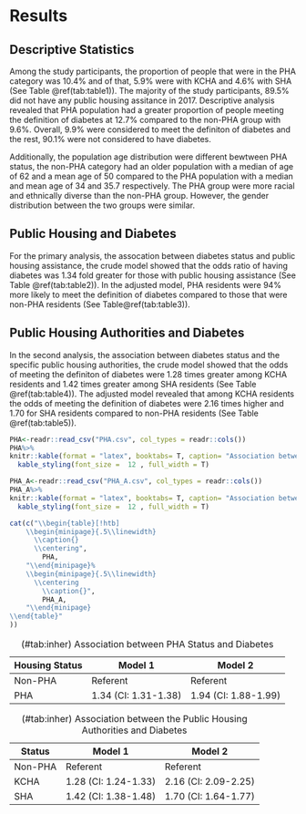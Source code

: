 
# Results {#ref-labels}
## Descriptive Statistics
Among the study participants, the proportion of people that were in the PHA category was 10.4% and of that, 5.9% were with KCHA and 4.6% with SHA (See Table \@ref(tab:table1)). The majority of the study participants, 89.5% did not have any public housing assitance in 2017. Descriptive analysis revealed that PHA population had a greater proportion of people meeting the definition of diabetes at 12.7% compared to the non-PHA group with 9.6%. Overall, 9.9% were considered to meet the definiton of diabetes and the rest, 90.1% were not considered to have diabetes.

Additionally, the population age distribution were different bewtween PHA status, the non-PHA category had an older population with a median  of age of 62 and a mean age of 50 compared to the PHA population with a median and mean age of 34 and 35.7 respectively. The PHA group were more racial and ethnically diverse than the non-PHA group. However, the gender distribution between the two groups were similar.

## Public Housing and Diabetes
For the primary analysis, the assocation between diabetes status and public housing assistance, the crude model showed that the odds ratio of having diabetes was 1.34 fold greater for those with public housing assistance (See Table \@ref(tab:table2)). In the adjusted model, PHA residents were 94% more likely to meet the definition of diabetes compared to those that were non-PHA residents (See Table\@ref(tab:table3)).


## Public Housing Authorities and Diabetes
In the second analysis, the association between diabetes status and the specific public housing authorities, the crude model showed that the odds of meeting the definiton of diabetes were 1.28 times greater among KCHA residents and 1.42 times greater among SHA residents (See Table \@ref(tab:table4)). The adjusted model revealed that among KCHA residents the odds of meeting the definition of diabetes were 2.16 times higher and 1.70 for SHA residents compared to non-PHA residents (See Table \@ref(tab:table5)).


```r
PHA<-readr::read_csv("PHA.csv", col_types = readr::cols())
PHA%>%
knitr::kable(format = "latex", booktabs= T, caption= "Association between PHA Status and Diabetes")%>%
  kable_styling(font_size =  12 , full_width = T)

PHA_A<-readr::read_csv("PHA_A.csv", col_types = readr::cols())
PHA_A%>%
knitr::kable(format = "latex", booktabs= T, caption= "Association between PHA Status and Diabetes")%>%
  kable_styling(font_size =  12 , full_width = T)

cat(c("\\begin{table}[!htb]
    \\begin{minipage}{.5\\linewidth}
      \\caption{}
      \\centering",
        PHA,
    "\\end{minipage}%
    \\begin{minipage}{.5\\linewidth}
      \\centering
        \\caption{}",
        PHA_A,
    "\\end{minipage} 
\\end{table}"
))  
```



Housing Status | Model 1          | Model 2
---------------|------------------|-----------------
Non-PHA        | Referent         | Referent
PHA            | 1.34 (CI: 1.31-1.38) | 1.94 (CI: 1.88-1.99)
Table: (\#tab:inher) Association between PHA Status and Diabetes

</td><td>

Status  | Model 1              | Model 2
--------|----------------------|---------------------
Non-PHA | Referent             | Referent
KCHA    | 1.28 (CI: 1.24-1.33) | 2.16 (CI: 2.09-2.25)
SHA     | 1.42 (CI: 1.38-1.48) | 1.70 (CI: 1.64-1.77)
Table: (\#tab:inher) Association between the Public Housing Authorities and Diabetes

</td></tr> </table>
